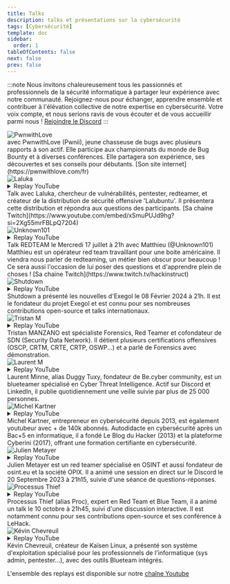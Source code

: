 ---
title: Talks
description: talks et présentations sur la cybersécurité
tags: [Cybersécurité]
template: doc
sidebar:
  order: 1
tableOfContents: false
next: false
prev: false
---


:::note
Nous invitons chaleureusement tous les passionnés et professionnels de la sécurité
informatique à partager leur expérience avec notre communauté. Rejoignez-nous
pour échanger, apprendre ensemble et contribuer à l'élévation collective de notre expertise
en cybersécurité. Votre voix compte, et nous serions ravis de vous écouter et de vous
accueillir parmi nous ! [Rejoindre le Discord](https://discord.gg/hacking-france)
:::

<SplitCard title="PwnwithLove - Bug Bounty" icon="laptop">
  <div>
    <Image src={pwnii} alt="PwnwithLove" format="avif" quality={"mid"}/>
  </div>
  <div class="content-wrapper">
    <Badge text="TERMINÉ" variant="success" size="medium" />  
    avec PwnwithLove (Pwnii), jeune chasseuse de bugs avec plusieurs rapports à son actif. Elle participe aux championnats du monde de Bug Bounty et à diverses conférences. Elle partagera son expérience, ses découvertes et ses conseils pour débutants.  
    [Son site internet](https://pwnwithlove.com/fr)
  </div>
</SplitCard>

<SplitCard title="Laluka - Lalubuntu The Friendly Offensive Distro" icon="laptop">
  <div>
    <Image src={laluka} alt="Laluka" format="avif" quality={"mid"}/>
    <details>
      <summary>Replay YouTube</summary>
      <iframe width="100%" height="315" src="https://www.youtube.com/embed/xSmuPUJd9hg?si=2Xg55mrFBLpQ7204" title="Replay Lalubuntu" frameborder="0" allow="accelerometer; autoplay; clipboard-write; encrypted-media; gyroscope; picture-in-picture" allowfullscreen></iframe>
    </details>
  </div>
  <div class="content-wrapper">
    <Badge text="TERMINÉ" variant="success" size="medium" />
    Talk avec Laluka, chercheur de vulnérabilités, pentester, redteamer, et créateur de la distribution de sécurité offensive 'Lalubuntu'. Il présentera cette distribution et répondra aux questions des participants.  
    [Sa chaine Twitch](https://www.youtube.com/embed/xSmuPUJd9hg?si=2Xg55mrFBLpQ7204)
  </div>
</SplitCard>

<SplitCard title="Unknown101 - Red Team" icon="laptop">
  <div>
    <Image src={unknown101} alt="Unknown101" format="avif" quality={"mid"}/>
    <details>
      <summary>Replay YouTube</summary>
      <iframe width="100%" height="315" src="https://www.youtube.com/embed/4QzCgT829aM" title="Unknown101 - Red Team" frameborder="0" allow="accelerometer; autoplay; clipboard-write; encrypted-media; gyroscope; picture-in-picture" allowfullscreen></iframe>
    </details>
  </div>
  <div class="content-wrapper">
    <Badge text="TERMINÉ" variant="success" size="medium" />  
    Talk REDTEAM le Mercredi 17 juillet à 21h avec Matthieu (@Unknown101) 
    Matthieu est un opérateur red team travaillant pour une boite américaine. 
    Il viendra nous parler de redteaming, un métier bien obscur pour beaucoup ! 
    Ce sera aussi l'occasion de lui poser des questions et d'apprendre plein de choses !  
    [Sa chaine Twitch](https://www.twitch.tv/hackinstruct)
  </div>
</SplitCard>

<SplitCard title="Shutdown - Présentation d'Exegol" icon="laptop">
  <div>
    <Image src={shutdown} alt="Shutdown" format="avif" quality={"mid"}/>
    <details>
      <summary>Replay YouTube</summary>
      <iframe width="100%" height="315" src="https://www.youtube.com/embed/E8TAZ_J_H8s" title="Shutdown - Présentation d'Exegol" frameborder="0" allow="accelerometer; autoplay; clipboard-write; encrypted-media; gyroscope; picture-in-picture" allowfullscreen></iframe>
    </details>
  </div>
  <div class="content-wrapper">
    <Badge text="TERMINÉ" variant="success" size="medium" />  
    Shutdown a présenté les
    nouvelles d'Exegol le 08 Février 2024 à 21h. Il est le fondateur du projet Exegol et est connu pour ses nombreuses contributions open-source et talks internationaux.  
  </div>
</SplitCard>

<SplitCard title="Tristan M - Forensics" icon="laptop">
  <div>
    <Image src={tristantm} alt="Tristan M" format="avif" quality={"mid"}/>
    <details>
      <summary>Replay YouTube</summary>
      <iframe width="100%" height="315" src="https://www.youtube.com/embed/garPG4nfjiA" title="Tristan M - Forensics" frameborder="0" allow="accelerometer; autoplay; clipboard-write; encrypted-media; gyroscope; picture-in-picture" allowfullscreen></iframe>
    </details>
  </div>
  <div class="content-wrapper">
    <Badge text="TERMINÉ" variant="success" size="medium" />  
    Tristan MANZANO est spécialiste Forensics, Red Teamer et cofondateur de SDN (Security Data Network). Il
    détient plusieurs certifications offensives (OSCP, CRTM, CRTE, CRTP, OSWP...) et a parlé de Forensics avec démonstration.  
  </div>
</SplitCard>

<SplitCard title="Laurent M - Fondateur de Be.cyber" icon="laptop">
  <div>
    <Image src={laurentm} alt="Laurent M" format="avif" quality={"mid"}/>
    <details>
      <summary>Replay YouTube</summary>
      Non disponible
    </details>
  </div>
  <div class="content-wrapper">
    <Badge text="TERMINÉ" variant="success" size="medium" />  
    Laurent Minne, alias Duggy Tuxy, fondateur de Be.cyber community, est un blueteamer spécialisé en Cyber Threat
    Intelligence. Actif sur Discord et LinkedIn, il publie quotidiennement une veille
    suivie par plus de 25 000 personnes.
  </div>
</SplitCard>

<SplitCard title="Michel Kartner - Cyberini" icon="laptop">
  <div>
    <Image src={michelkartner} alt="Michel Kartner" format="avif" quality={"mid"}/>
    <details>
      <summary>Replay YouTube</summary>
      <iframe width="100%" height="315" src="https://www.youtube.com/embed/DTxc1ax_RZI" title="Michel Kartner - Cyberini" frameborder="0" allow="accelerometer; autoplay; clipboard-write; encrypted-media; gyroscope; picture-in-picture" allowfullscreen></iframe>
    </details>
  </div>
  <div class="content-wrapper">
    <Badge text="TERMINÉ" variant="success" size="medium" />  
    Michel Kartner, entrepreneur en cybersécurité depuis 2013, est également youtubeur avec + de 140k abonnés. Autodidacte
    en cybersécurité après un Bac+5 en informatique, il a fondé Le Blog du Hacker (2013)
    et la plateforme Cyberini (2017), offrant une formation certifiante en cybersécurité.  
  </div>
</SplitCard>

<SplitCard title="Julien Metayer - OSINT" icon="laptop">
  <div>
    <Image src={julienm} alt="Julien Metayer" format="avif" quality={"mid"}/>
    <details>
      <summary>Replay YouTube</summary>
      <iframe width="100%" height="315" src="https://www.youtube.com/embed/7u7dXHmUYUo?si=jGZ2pcfTXiUcXEc8" title="Julien Metayer - OSINT" frameborder="0" allow="accelerometer; autoplay; clipboard-write; encrypted-media; gyroscope; picture-in-picture" allowfullscreen></iframe>
    </details>
  </div>
  <div class="content-wrapper">
    <Badge text="TERMINÉ" variant="success" size="medium" />  
    Julien Metayer est un red teamer spécialisé en OSINT et aussi fondateur de osint.eu et la société OPIX. Il a animé une session en direct sur le Discord le 20 Septembre 2023 à 21h15, suivie d'une séance de questions-réponses.  
  </div>
</SplitCard>

<SplitCard title="Processus Thief - Blueteam" icon="laptop">
  <div>
    <Image src={proc} alt="Processus Thief" format="avif" quality={"mid"}/>
    <details>
      <summary>Replay YouTube</summary>
      <iframe width="100%" height="315" src="https://www.youtube.com/embed/DAD7H5sSNcs" title="Processus Thief - Blueteam" frameborder="0" allow="accelerometer; autoplay; clipboard-write; encrypted-media; gyroscope; picture-in-picture" allowfullscreen></iframe>
    </details>
  </div>
  <div class="content-wrapper">
    <Badge text="TERMINÉ" variant="success" size="medium" />  
    Processus Thief (alias Proc), expert en Red Team et Blue Team, il a animé un talk le 10 octobre à 21h45, suivi
    d'une discussion interactive. Il est notamment connu pour ses contributions open-source et ses conférence à LeHack.  
  </div>
</SplitCard>

<SplitCard title="Kévin Chevreuil - Présentation de Kaisen Linux" icon="laptop">
  <div>
    <Image src={kevinc} alt="Kévin Chevreuil" format="avif" quality={"mid"}/>
    <details>
      <summary>Replay YouTube</summary>
      <iframe width="100%" height="315" src="https://www.youtube.com/embed/jfQepRcmhlQ" title="Kévin Chevreuil - Présentation de Kaisen Linux" frameborder="0" allow="accelerometer; autoplay; clipboard-write; encrypted-media; gyroscope; picture-in-picture" allowfullscreen></iframe>
    </details>
  </div>
  <div class="content-wrapper">
    <Badge text="TERMINÉ" variant="success" size="medium" />  
    Kévin Chevreuil, créateur de Kaïsen Linux, a présenté son système d'exploitation spécialisé pour les professionnels
    de l'informatique (sys admin, pentester...), avec des outils Blueteam intégrés.  
  </div>
</SplitCard>

L'ensemble des replays est disponible sur notre [chaîne Youtube](https://www.youtube.com/@FrozenKwa)
